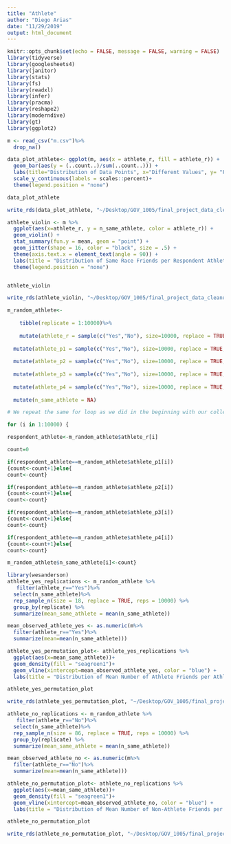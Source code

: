 ```yaml
---
title: "Athlete"
author: "Diego Arias"
date: "11/29/2019"
output: html_document
---
```


```r
knitr::opts_chunk$set(echo = FALSE, message = FALSE, warning = FALSE)
library(tidyverse)
library(googlesheets4)
library(janitor)
library(stats)
library(fs)
library(readxl)
library(infer)
library(pracma)
library(reshape2)
library(moderndive)
library(gt)
library(ggplot2)
```

```r
m <- read_csv("m.csv")%>%
  drop_na()

```


```r

data_plot_athlete<- ggplot(m, aes(x = athlete_r, fill = athlete_r)) +
  geom_bar(aes(y = (..count..)/sum(..count..))) +
  labs(title="Distribution of Data Points", x="Different Values", y= "Percentage")  +
  scale_y_continuous(labels = scales::percent)+
  theme(legend.position = "none")

data_plot_athlete

write_rds(data_plot_athlete, "~/Desktop/GOV_1005/final_project_data_cleanup/shiny/athlete/barplot_athlete.rds")
```


```r
athlete_violin <- m %>%
  ggplot(aes(x=athlete_r, y = n_same_athlete, color = athlete_r)) +
  geom_violin() +
  stat_summary(fun.y = mean, geom = "point") +
  geom_jitter(shape = 16, color = "black", size = .5) + 
  theme(axis.text.x = element_text(angle = 90)) +
  labs(title = "Distribution of Same Race Friends per Respondent Athlete", y = "Number of Same Athlete Friends", x = "Athlete") +
  theme(legend.position = "none")


athlete_violin

write_rds(athlete_violin, "~/Desktop/GOV_1005/final_project_data_cleanup/shiny/athlete/violin_athlete.rds")
```


```r
m_random_athlete<-
    
    tibble(replicate = 1:10000)%>%
  
    mutate(athlete_r = sample(c("Yes","No"), size=10000, replace = TRUE, prob=c(0.12,0.88)))%>%
  
  mutate(athlete_p1 = sample(c("Yes","No"), size=10000, replace = TRUE, prob=c(0.12,0.88)))%>%
  
  mutate(athlete_p2 = sample(c("Yes","No"), size=10000, replace = TRUE, prob=c(0.12,0.88)))%>%
  
  mutate(athlete_p3 = sample(c("Yes","No"), size=10000, replace = TRUE, prob=c(0.12,0.88)))%>%
  
  mutate(athlete_p4 = sample(c("Yes","No"), size=10000, replace = TRUE, prob=c(0.12,0.88)))%>%
  
  mutate(n_same_athlete = NA)

# We repeat the same for loop as we did in the beginning with our collected data, but with the sample we generated with the for loop above:

for (i in 1:10000) {

respondent_athlete<-m_random_athlete$athlete_r[i]

count=0

if(respondent_athlete==m_random_athlete$athlete_p1[i])
{count<-count+1}else{
count<-count}

if(respondent_athlete==m_random_athlete$athlete_p2[i])
{count<-count+1}else{
count<-count}

if(respondent_athlete==m_random_athlete$athlete_p3[i])
{count<-count+1}else{
count<-count}

if(respondent_athlete==m_random_athlete$athlete_p4[i])
{count<-count+1}else{
count<-count}

m_random_athlete$n_same_athlete[i]<-count}
```


```r
library(wesanderson)
athlete_yes_replications <- m_random_athlete %>%
   filter(athlete_r=="Yes")%>%
  select(n_same_athlete)%>%
  rep_sample_n(size = 18, replace = TRUE, reps = 10000) %>% 
  group_by(replicate) %>% 
  summarize(mean_same_athlete = mean(n_same_athlete))

mean_observed_athlete_yes <- as.numeric(m%>%
  filter(athlete_r=="Yes")%>%
  summarize(mean=mean(n_same_athlete)))

athlete_yes_permutation_plot<- athlete_yes_replications %>%
  ggplot(aes(x=mean_same_athlete))+
  geom_density(fill = "seagreen1")+
  geom_vline(xintercept=mean_observed_athlete_yes, color = "blue") + 
  labs(title = "Distribution of Mean Number of Athlete Friends per Athlete Respondent Under the Null Hypothesis", subtitle = "Our observed value, shown in blue, is smaller than we would expect under random friend assignment", x = "Mean Number of `Same Status` Friends (Athlete) per Replication",y = "Density")

athlete_yes_permutation_plot

write_rds(athlete_yes_permutation_plot, "~/Desktop/GOV_1005/final_project_data_cleanup/shiny/athlete/athlete_yes_permutation.rds")
```


```r
athlete_no_replications <- m_random_athlete %>%
   filter(athlete_r=="No")%>%
  select(n_same_athlete)%>%
  rep_sample_n(size = 86, replace = TRUE, reps = 10000) %>% 
  group_by(replicate) %>% 
  summarize(mean_same_athlete = mean(n_same_athlete))

mean_observed_athlete_no <- as.numeric(m%>%
  filter(athlete_r=="No")%>%
  summarize(mean=mean(n_same_athlete)))

athlete_no_permutation_plot<- athlete_no_replications %>%
  ggplot(aes(x=mean_same_athlete))+
  geom_density(fill = "seagreen1")+
  geom_vline(xintercept=mean_observed_athlete_no, color = "blue") + 
  labs(title = "Distribution of Mean Number of Non-Athlete Friends per Non-Athlete Respondent Under the Null Hypothesis", subtitle = "Our observed value, shown in blue, is smaller than we would expect under random friend assignment", x = "Mean Number of `Same Status` Friends (Non-Athlete) per Replication",y = "Density")

athlete_no_permutation_plot

write_rds(athlete_no_permutation_plot, "~/Desktop/GOV_1005/final_project_data_cleanup/shiny/athlete/athlete_no_permutation.rds")
```
